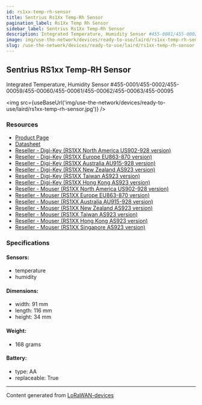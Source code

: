 ```yaml
---
id: rs1xx-temp-rh-sensor
title: Sentrius Rs1Xx Temp-Rh Sensor
pagination_label: Rs1Xx Temp Rh Sensor
sidebar_label: Sentrius Rs1Xx Temp-Rh Sensor
description: Integrated Temperature, Humidity Sensor #455-0001/455-0002/455-00059/455-00060/455-00061/455-00062/455-00063/455-00095
image: img/use-the-network/devices/ready-to-use/laird/rs1xx-temp-rh-sensor.jpg
slug: /use-the-network/devices/ready-to-use/laird/rs1xx-temp-rh-sensor
---
```



## Sentrius RS1xx Temp-RH Sensor

Integrated Temperature, Humidity Sensor
#455-0001/455-0002/455-00059/455-00060/455-00061/455-00062/455-00063/455-00095

<img src={useBaseUrl('img/use-the-network/devices/ready-to-use/laird/rs1xx-temp-rh-sensor.jpg')} />

### Resources

- [Product Page](https://www.lairdconnect.com/wireless-modules/lorawan-solutions/sentrius-rs1xx-lora-enabled-sensors)
- [Datasheet](https://www.lairdconnect.com/documentation/sentrius-rs1xx-configuration-guide-v112)
- [Reseller - Digi-Key (RS1XX North America US902-928 version)](https://www.digikey.com/en/products/detail/laird-connectivity-inc/455-0001/8023006)
- [Reseller - Digi-Key (RS1XX Europe EU863-870 version)](https://www.digikey.co.uk/product-detail/en/laird-connectivity-inc/455-0002/455-0002-ND/8023004)
- [Reseller - Digi-Key (RS1XX Australia AU915-928 version)](https://www.digikey.com/en/products/detail/laird-connectivity-inc/455-00062/10639013?s=N4IgTCBcDaICwFYEFoAM6BsEC6BfIA)
- [Reseller - Digi-Key (RS1XX New Zealand AS923 version)](https://www.digikey.com/en/products/detail/laird-connectivity-inc/455-00060/10639021?s=N4IgTCBcDaICwFYEFoAM6BsqQF0C%2BQA)
- [Reseller - Digi-Key (RS1XX Taiwan AS923 version)](https://www.digikey.com/en/products/detail/laird-connectivity-inc/455-00059/10639011?s=N4IgTCBcDaICwFYEFoAM6EE4QF0C%2BQA)
- [Reseller - Digi-Key (RS1XX Hong Kong AS923 version)](https://www.digikey.com/en/products/detail/laird-connectivity-inc/455-00061/10639025?s=N4IgTCBcDaICwFYEFoAM6BsBGEBdAvkA)
- [Reseller - Mouser (RS1XX North America US902-928 version)](https://www.mouser.com/ProductDetail/Laird-Connectivity/455-0001?qs=f9yNj16SXrLHWGWgPjEnvQ%3D%3D)
- [Reseller - Mouser (RS1XX Europe EU863-870 version)](https://www.mouser.co.uk/ProductDetail/Laird-Connectivity/455-0002/?qs=f9yNj16SXrIAaoVm5TkfuA%3D%3D)
- [Reseller - Mouser (RS1XX Australia AU915-928 version)](https://www.mouser.com/ProductDetail/Laird-Connectivity/455-00062?qs=%2Fha2pyFaduiVPYR7juSnK7Z5c85KXbBGXG2burRb%252Bu%2Fiv4fNSMhC1g%3D%3D)
- [Reseller - Mouser (RS1XX New Zealand AS923 version)](https://www.mouser.com/ProductDetail/Laird-Connectivity/455-00060?qs=%2Fha2pyFaduiVPYR7juSnK4HtmUbAGQ%2FyY9G5NV4%2F5WnloWmX%2FDVRmg%3D%3D)
- [Reseller - Mouser (RS1XX Taiwan AS923 version)](https://www.mouser.com/ProductDetail/Laird-Connectivity/455-00059?qs=%2Fha2pyFadug275OP%2F%252BIeOGqsiPUjgBUS3ujP7OCtiSiqAKHYcWnchQ%3D%3D)
- [Reseller - Mouser (RS1XX Hong Kong AS923 version)](https://www.mouser.com/ProductDetail/Laird-Connectivity/455-00061?qs=%2Fha2pyFaduiVPYR7juSnK65B4wN7scy2iXni0py6MqHs2gndLUPjTA%3D%3D)
- [Reseller - Mouser (RS1XX Singapore AS923 version)](https://www.mouser.com/ProductDetail/Laird-Connectivity/455-00095?qs=W%2FMpXkg%252BdQ5CxdiDQv0Dww%3D%3D)

### Specifications

#### Sensors:

- temperature
- humidity

#### Dimensions:

- width: 91 mm
- length: 116 mm
- height: 34 mm

#### Weight:

- 168 grams

#### Battery:

- type: AA
- replaceable: True

---

Content generated from [LoRaWAN-devices](https://github.com/TheThingsNetwork/lorawan-devices)
